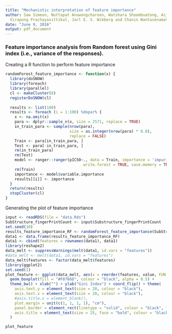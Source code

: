 ```yaml
---
title: "Mechanistic interpretation of feature importance"
author: Saw Simeon, Nuttapat Anuwongcharoen, Watshara Shoombuatong, Aijaz Ahmad Malik,
  Virapong Prachayasittikul, Jarl E. S. Wikberg and Chanin Nantasenamat
date: "June 9, 2016"
output: pdf_document
---
```


### Feature importance analysis from Random forest using Gini index (i.e., variance of the responses).

Creating a R function to perform feature importance
```r
randomForest_feature_importance <- function(x) {
  library(doSNOW)
  library(foreach)
  library(parallel)
  cl <- makeCluster(8)
  registerDoSNOW(cl)
  
  results <- list(100)
  results <- foreach (i = 1:100) %dopar% {
    x <- na.omit(x)
    para <- dplyr::sample_n(x, size = 2571, replace = TRUE)
    in_train_para <- sample(nrow(para),
                            size = as.integer(nrow(para) * 0.8),
                            replace = FALSE)
    Train <- para[in_train_para, ]
    Test <- para[-in_train_para, ]
    rm(in_train_para)
    rm(Test)
    model <- ranger::ranger(pIC50~., data = Train, importance = 'impurity',
                                  write.forest = TRUE, save.memory = TRUE)
    rm(Train)
    importance <- model$variable.importance
    results[[i]] <- importance
  }
  return(results)
  stopCluster(cl)
}

```

Generating the plot of feature importance

```r
input <- readRDS(file = "data.Rds")
SubStructure_fingerPrintCount <- input$Substructure_fingerPrintCount
set.seed(10)
results_feature_importance_RF <- randomForest_feature_importance(SubStructure_fingerPrintCount)
data1 <- data.frame(results_feature_importance_RF)
data1 <- cbind(features = rownames(data1), data1)
library(reshape2)
data_melt <- suppressWarnings(melt(data1, id.vars = "features"))
#data_melt <- melt(data1, id.vars = "features")
data_melt$features <- factor(data_melt$features)
library(ggplot2)
set.seed(1)
plot_feature <- ggplot(data_melt, aes(x = reorder(features, value, FUN = median), y = value)) +
  geom_boxplot(fill = "#F8766D", colour = "black", alpha = 0.5) +
  theme_bw() + xlab("") + ylab("Gini Index") + coord_flip() + theme(
    axis.text.y = element_text(size = 20, colour = "black"),
    axis.text.x = element_text(size = 20, colour = "black"),
    #axis.title.x = element_blank(),
    plot.margin = unit(c(1, 1, 1, 1), "cm"),
    panel.border = element_rect(linetype = "solid", colour = "black", fill = NA, size = 1),
    axis.title = element_text(size = 25, face = "bold", colour = "black")
  )

plot_feature
```

